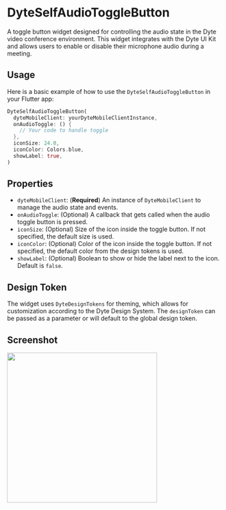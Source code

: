 # DyteSelfAudioToggleButton

A toggle button widget designed for controlling the audio state in the Dyte video conference environment. This widget integrates with the Dyte UI Kit and allows users to enable or disable their microphone audio during a meeting.

## Usage

Here is a basic example of how to use the `DyteSelfAudioToggleButton` in your Flutter app:

```dart
DyteSelfAudioToggleButton(
  dyteMobileClient: yourDyteMobileClientInstance,
  onAudioToggle: () {
    // Your code to handle toggle
  },
  iconSize: 24.0,
  iconColor: Colors.blue,
  showLabel: true,
)
```

## Properties

- `dyteMobileClient`: (**Required**) An instance of `DyteMobileClient` to manage the audio state and events.
- `onAudioToggle`: (Optional) A callback that gets called when the audio toggle button is pressed.
- `iconSize`: (Optional) Size of the icon inside the toggle button. If not specified, the default size is used.
- `iconColor`: (Optional) Color of the icon inside the toggle button. If not specified, the default color from the design tokens is used.
- `showLabel`: (Optional) Boolean to show or hide the label next to the icon. Default is `false`.

## Design Token

The widget uses `DyteDesignTokens` for theming, which allows for customization according to the Dyte Design System. The `designToken` can be passed as a parameter or will default to the global design token.

## Screenshot

<img src="/static/mobile/flutter/flutter-self-audio-toggle.png" width="350px"/>